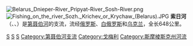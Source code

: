 {{Unreferenced|time=2015-09-22T01:22:06+00:00}}
[[File:Belarus_Dnieper-River_Pripyat-River_Sosh-River.png|right]]
[[File:Fishing_on_the_river_Sozh._Krichev_or_Krychaw_(Belarus).JPG|thumb]]
'''索日河'''（{{lang-be|Сож|Sož}}、{{lang-ru|Сож|Sozh}}、{{lang-uk|Сож|Sozh}}）是[[第聂伯河|第聂伯河]]的支流，流经[[俄罗斯|俄罗斯]]、[[白俄罗斯|白俄罗斯]]和[[乌克兰|乌克兰]]，全长648公里。

{{europe-geo-stub}}

[[Category:俄罗斯河流|S]]
[[Category:白俄罗斯河流|S]]
[[Category:乌克兰河流|S]]
[[Category:第聂伯河支流|Category:第聂伯河支流]]
[[Category:戈梅利|Category:戈梅利]]
[[Category:斯摩棱斯克州河流|Category:斯摩棱斯克州河流]]
